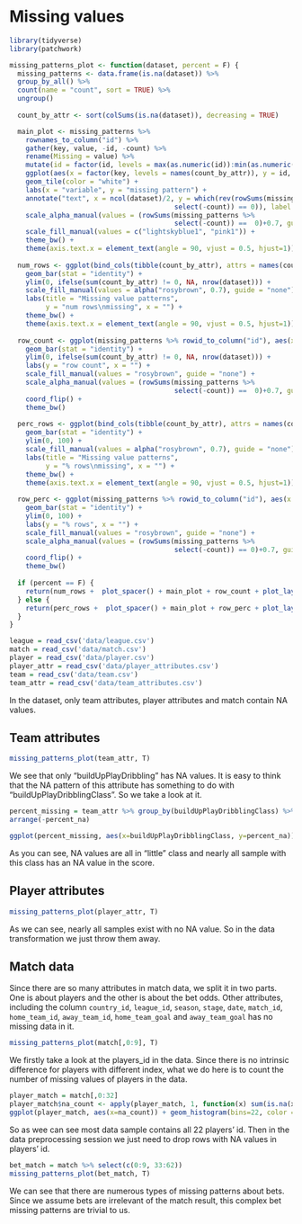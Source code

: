# Missing values

```r
library(tidyverse)
library(patchwork)
```


```r
missing_patterns_plot <- function(dataset, percent = F) {
  missing_patterns <- data.frame(is.na(dataset)) %>%
  group_by_all() %>%
  count(name = "count", sort = TRUE) %>%
  ungroup()
  
  count_by_attr <- sort(colSums(is.na(dataset)), decreasing = TRUE)

  main_plot <- missing_patterns %>%
    rownames_to_column("id") %>%
    gather(key, value, -id, -count) %>%
    rename(Missing = value) %>%
    mutate(id = factor(id, levels = max(as.numeric(id)):min(as.numeric(id)))) %>%
    ggplot(aes(x = factor(key, levels = names(count_by_attr)), y = id, fill = Missing, alpha = fct_rev(id))) +
    geom_tile(color = "white") +
    labs(x = "variable", y = "missing pattern") +
    annotate("text", x = ncol(dataset)/2, y = which(rev(rowSums(missing_patterns %>%
                                         select(-count)) == 0)), label = "complete case") +
    scale_alpha_manual(values = (rowSums(missing_patterns %>%
                                         select(-count)) ==  0)+0.7, guide = "none") +
    scale_fill_manual(values = c("lightskyblue1", "pink1")) + 
    theme_bw() +
    theme(axis.text.x = element_text(angle = 90, vjust = 0.5, hjust=1))
  
  num_rows <- ggplot(bind_cols(tibble(count_by_attr), attrs = names(count_by_attr)), aes(x = factor(attrs, levels = names(count_by_attr)), y = count_by_attr, fill = "rosybrown")) +
    geom_bar(stat = "identity") +
    ylim(0, ifelse(sum(count_by_attr) != 0, NA, nrow(dataset))) +
    scale_fill_manual(values = alpha("rosybrown", 0.7), guide = "none") +
    labs(title = "Missing value patterns",
         y = "num rows\nmissing", x = "") +
    theme_bw() +
    theme(axis.text.x = element_text(angle = 90, vjust = 0.5, hjust=1))
    
  row_count <- ggplot(missing_patterns %>% rowid_to_column("id"), aes(x = factor(id, levels = max(as.numeric(id)):min(as.numeric(id))), y = count, fill = "rosybrown", alpha = as.factor(id))) +
    geom_bar(stat = "identity") +
    ylim(0, ifelse(sum(count_by_attr) != 0, NA, nrow(dataset))) +
    labs(y = "row count", x = "") +
    scale_fill_manual(values = "rosybrown", guide = "none") + 
    scale_alpha_manual(values = (rowSums(missing_patterns %>%
                                         select(-count)) ==  0)+0.7, guide = "none") +
    coord_flip() +
    theme_bw()
  
  perc_rows <- ggplot(bind_cols(tibble(count_by_attr), attrs = names(count_by_attr)), aes(x = factor(attrs, levels = names(count_by_attr)), y = count_by_attr/nrow(dataset)*100, fill = "rosybrown")) +
    geom_bar(stat = "identity") +
    ylim(0, 100) +
    scale_fill_manual(values = alpha("rosybrown", 0.7), guide = "none") +
    labs(title = "Missing value patterns",
         y = "% rows\nmissing", x = "") +
    theme_bw() +
    theme(axis.text.x = element_text(angle = 90, vjust = 0.5, hjust=1))
    
  row_perc <- ggplot(missing_patterns %>% rowid_to_column("id"), aes(x = factor(id, levels = max(as.numeric(id)):min(as.numeric(id))), y = count/nrow(dataset)*100, fill = "rosybrown", alpha = as.factor(id))) +
    geom_bar(stat = "identity") +
    ylim(0, 100) +
    labs(y = "% rows", x = "") +
    scale_fill_manual(values = "rosybrown", guide = "none") + 
    scale_alpha_manual(values = (rowSums(missing_patterns %>%
                                         select(-count)) == 0)+0.7, guide = "none") +
    coord_flip() +
    theme_bw()
  
  if (percent == F) {
    return(num_rows +  plot_spacer() + main_plot + row_count + plot_layout(heights = c(2, 6), widths = c(6, 2)))
  } else {
    return(perc_rows +  plot_spacer() + main_plot + row_perc + plot_layout(heights = c(2, 6), widths = c(6, 2)))
  }
}
```

```r
league = read_csv('data/league.csv')
match = read_csv('data/match.csv')
player = read_csv('data/player.csv')
player_attr = read_csv('data/player_attributes.csv')
team = read_csv('data/team.csv')
team_attr = read_csv('data/team_attributes.csv')
```

In the dataset, only team attributes, player attributes and match contain NA values.

## Team attributes

```r
missing_patterns_plot(team_attr, T)
```

We see that only "buildUpPlayDribbling" has NA values. It is easy to think that the NA pattern of this attribute has something to do with "buildUpPlayDribblingClass". So we take a look at it. 

```r
percent_missing = team_attr %>% group_by(buildUpPlayDribblingClass) %>% summarize(nums=n(), num_na = sum(is.na(`buildUpPlayDribbling`))) %>% mutate(percent_na = round(num_na/nums, 2)) %>% 
arrange(-percent_na)

ggplot(percent_missing, aes(x=buildUpPlayDribblingClass, y=percent_na)) + geom_col() + geom_col(color = "blue", fill = "lightblue") + ggtitle("Percentage of missing values for different play dribbling classes") + ylab('percentage')
```

As you can see, NA values are all in "little" class and nearly all sample with this class has an NA value in the score. 

## Player attributes

```r
missing_patterns_plot(player_attr, T)
```

As we can see, nearly all samples exist with no NA value. So in the data transformation we just throw them away. 

## Match data

Since there are so many attributes in match data, we split it in two parts. One is about players and the other is about the bet odds. Other attributes, including the column ``country_id``, ``league_id``, ``season``, ``stage``, ``date``, ``match_id``, ``home_team_id``,  ``away_team_id``, ``home_team_goal`` and ``away_team_goal`` has no missing data in it. 

```r
missing_patterns_plot(match[,0:9], T)
```

We firstly take a look at the players_id in the data. Since there is no intrinsic difference for players with different index, what we do here is to count the number of missing values of players in the data.

```r
player_match = match[,0:32]
player_match$na_count <- apply(player_match, 1, function(x) sum(is.na(x)))
ggplot(player_match, aes(x=na_count)) + geom_histogram(bins=22, color = "blue", fill = "lightblue") + labs(title = "Count of Matches with 22 Play ID Recorded", x = "number of NA", y = "count")
```

So as wee can see most data sample contains all 22 players' id. Then in the data preprocessing session we just need to drop rows with NA values in players' id. 

```r
bet_match = match %>% select(c(0:9, 33:62))
missing_patterns_plot(bet_match, T)
```

We can see that there are numerous types of missing patterns about bets. Since we assume bets are irrelevant of the match result, this complex bet missing patterns are trivial to us. 
